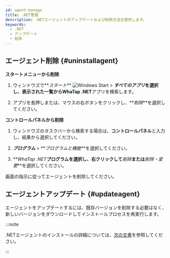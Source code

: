 ```yaml
---
id: agent-manage
title: .NET管理
description: .NETエージェントのアップデートおよび削除方法を提供します。
keywords:
  - .NET
  - アップデート
  - 削除
---
```


## エージェント削除 {#uninstallagent}

**スタートメニューから削除**

1. ウィンドウズで**_スタート_** ![Windows Start](/img/btn-windows.svg) > **_すべてのアプリ_**を選択し、表示された一覧から**WhaTap .NET**アプリを検索します。

2. アプリを長押しまたは、マウスの右ボタンをクリックし、**_削除_**を選択してください。

**コントロールパネルから削除**

1. ウィンドウズのタスクバーから検索する場合は、**コントロールパネル**と入力し、結果から選択してください。

2. **_プログラム_** > **_プログラムと機能_**を選択してください。

3. **_WhaTap .NET_**プログラムを選択し、右クリックして**_削除_**または**_削除・変更_**を選択してください。

画面の指示に従ってエージェントを削除してください。

## エージェントアップデート {#updateagent}

エージェントをアップデートするには、既存バージョンを削除する必要はなく、新しいバージョンをダウンロードしてインストールプロセスを再実行します。

:::note

.NETエージェントのインストールの詳細については、[次の文書](install-agent#install-agent)を参照してください。

:::
